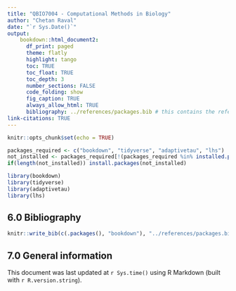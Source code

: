 ```yaml
---
title: "QBIO7004 - Computational Methods in Biology"
author: "Chetan Raval"
date: "`r Sys.Date()`"
output: 
    bookdown::html_document2:
      df_print: paged
      theme: flatly
      highlight: tango
      toc: TRUE
      toc_float: TRUE
      toc_depth: 3
      number_sections: FALSE
      code_folding: show
      fig_caption: TRUE
      always_allow_html: TRUE
      bibliography: ../references/packages.bib # this contains the references used in this document (exported from Zotero in bibtex format)
link-citations: TRUE 
---
```


```r
knitr::opts_chunk$set(echo = TRUE)

packages_required <- c("bookdown", "tidyverse", "adaptivetau", "lhs")
not_installed <- packages_required[!(packages_required %in% installed.packages()[ , "Package"])]
if(length(not_installed)) install.packages(not_installed)   

library(bookdown)
library(tidyverse)
library(adaptivetau)
library(lhs)
```











## 6.0 Bibliography
```r
knitr::write_bib(c(.packages(), "bookdown"), "../references/packages.bib")
```

## 7.0 General information
This document was last updated at `r Sys.time()` using R Markdown (built with `r R.version.string`).